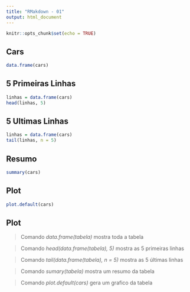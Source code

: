 ---
title: "RMakdown - 01"
output: html_document
---

```{r setup, include=FALSE}
knitr::opts_chunk$set(echo = TRUE)
```

## Cars

```{r cars}
data.frame(cars)
```

## 5 Primeiras Linhas
```{r first}
linhas = data.frame(cars)
head(linhas, 5)
```

## 5 Ultimas Linhas
```{r last}
linhas = data.frame(cars)
tail(linhas, n = 5)
```


## Resumo
```{r sumary}
summary(cars)
```
## Plot
```{r plot}
plot.default(cars)
```

## Plot

> Comando *data.frame(tabela)* mostra toda a tabela

> Comando *head(data.frame(tabela), 5)* mostra as 5 primeiras linhas

> Comando *tail(data.frame(tabela), n = 5)* mostra as 5 últimas linhas

> Comando *sumary(tabela)* mostra um resumo da tabela

> Comando *plot.default(cars)* gera um grafico da tabela



